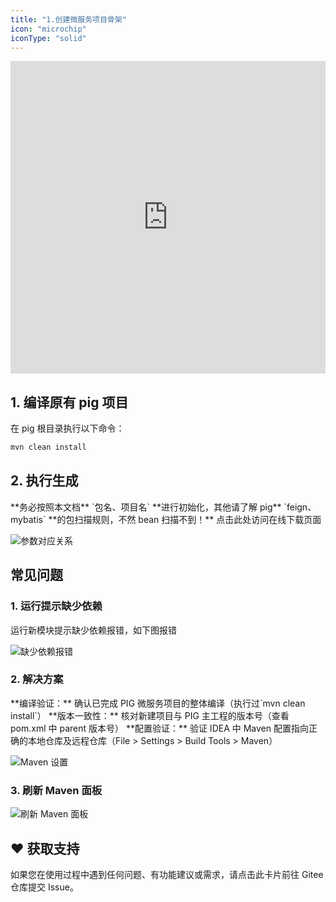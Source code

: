 ```yaml
---
title: "1.创建微服务项目骨架"
icon: "microchip"
iconType: "solid"
---
```


<iframe
  width="100%"
  height="500"
  src="https://player.bilibili.com/player.html?bvid=BV12t411B7e9&p=3&page=3&autoplay=0"
  title="Bilibili video player"
  frameborder="0"
  allow="accelerometer; autoplay; clipboard-write; encrypted-media; gyroscope; picture-in-picture"
  allowfullscreen
></iframe>

## 1. 编译原有 pig 项目

在 pig 根目录执行以下命令：

```bash
mvn clean install
```

## 2. 执行生成

<Warning>
**务必按照本文档** `包名、项目名` **进行初始化，其他请了解 pig** `feign、mybatis` **的包扫描规则，不然 bean 扫描不到！**
</Warning>

<Card title="在线下载" icon="link" href="https://pig4cloud.com/data/other/archetype.html?v=3.8.3">
  点击此处访问在线下载页面
</Card>

![参数对应关系](/images/1721096240999-6f06577e-9d96-4d1d-a2e0-ab94ac47f53f.png)

## 常见问题

### 1. 运行提示缺少依赖

<Warning>
运行新模块提示缺少依赖报错，如下图报错
</Warning>

![缺少依赖报错](/images/1661477533668-37521260-69b3-4fa5-ab46-02501843a0a9.png)

### 2. 解决方案

<Tabs>
  <Tab title="检查编译">
    **编译验证：** 确认已完成 PIG 微服务项目的整体编译（执行过`mvn clean install`）
  </Tab>
  <Tab title="检查版本">
    **版本一致性：** 核对新建项目与 PIG 主工程的版本号（查看 pom.xml 中 parent 版本号）
  </Tab>
  <Tab title="检查 Maven 设置">
    **配置验证：** 验证 IDEA 中 Maven 配置指向正确的本地仓库及远程仓库（File > Settings > Build Tools > Maven）
  </Tab>
</Tabs>

![Maven 设置](/images/1661477769308-44a8e837-9bf7-406e-98d6-a32877cc5a7e.png)

### 3. 刷新 Maven 面板

![刷新 Maven 面板](/images/1661477882335-b77e0eed-f889-48dc-a0c6-9237da433cc8.png)

## ♥️ 获取支持
<Card title="遇到问题？" horizontal icon="link" href="https://gitee.com/log4j/pig/issues">
  如果您在使用过程中遇到任何问题、有功能建议或需求，请点击此卡片前往 Gitee 仓库提交 Issue。
</Card>

